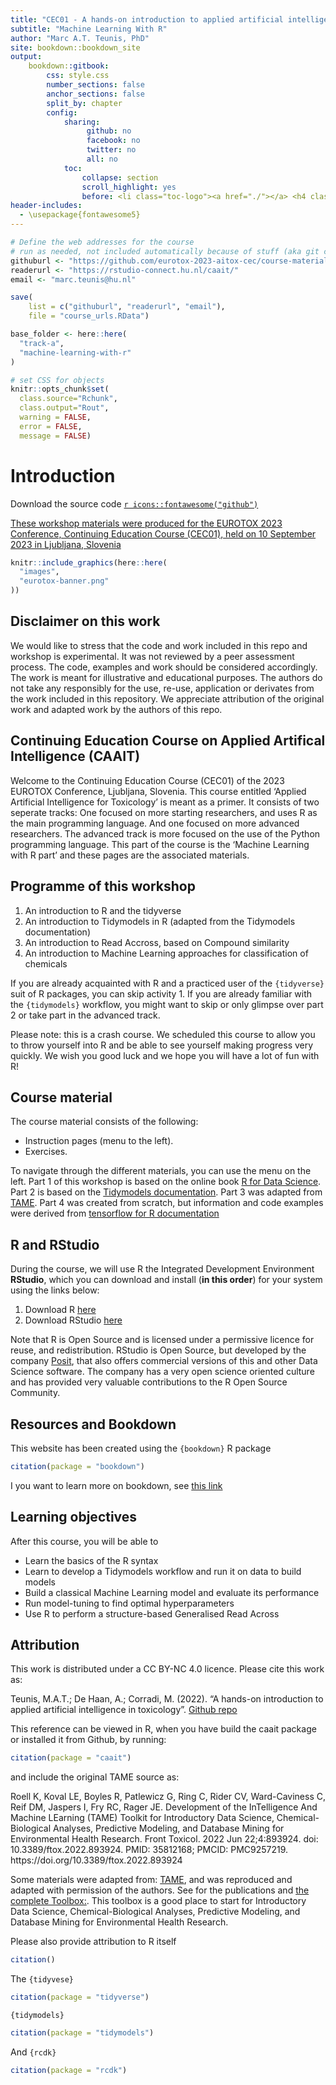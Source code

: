 ```yaml
---
title: "CEC01 - A hands-on introduction to applied artificial intelligence in toxicology (CAAIT)"
subtitle: "Machine Learning With R"
author: "Marc A.T. Teunis, PhD"
site: bookdown::bookdown_site
output: 
    bookdown::gitbook:
        css: style.css
        number_sections: false
        anchor_sections: false
        split_by: chapter
        config:
            sharing:
                 github: no
                 facebook: no
                 twitter: no
                 all: no
            toc:
                collapse: section
                scroll_highlight: yes
                before: <li class="toc-logo"><a href="./"></a> <h4 class=".paddingtitel ">CAAIT</h2></li>
header-includes:
  - \usepackage{fontawesome5}
---
```


```r
# Define the web addresses for the course
# run as needed, not included automatically because of stuff (aka git complains)
githuburl <- "https://github.com/eurotox-2023-aitox-cec/course-materials"
readerurl <- "https://rstudio-connect.hu.nl/caait/"
email <- "marc.teunis@hu.nl"

save(
    list = c("githuburl", "readerurl", "email"), 
    file = "course_urls.RData")

base_folder <- here::here(
  "track-a",
  "machine-learning-with-r"
)
```


```r
# set CSS for objects
knitr::opts_chunk$set(
  class.source="Rchunk", 
  class.output="Rout", 
  warning = FALSE,
  error = FALSE,
  message = FALSE)
```

# Introduction {-}

Download the source code [`r icons::fontawesome("github")`](https://github.com/eurotox-2023-aitox-cec/course-materials)

[These workshop materials were produced for the EUROTOX 2023 Conference, Continuing Education Course (CEC01), held on 10 September 2023 in Ljubljana, Slovenia](https://www.eurotox2023.com/programme/)

```r
knitr::include_graphics(here::here(
  "images",
  "eurotox-banner.png"
))
```

## Disclaimer on this work
We would like to stress that the code and work included in this repo and workshop is experimental. It was not reviewed by a peer assessment process. The code, examples and work should be considered accordingly. The work is meant for illustrative and educational purposes. The authors do not take any responsibly for the use, re-use, application or derivates from the work included in this repository. We appreciate attribution of the original work and adapted work by the authors of this repo.

## Continuing Education Course on Applied Artifical Intelligence (CAAIT)
Welcome to the Continuing Education Course (CEC01) of the 2023 EUROTOX Conference, Ljubljana, Slovenia. This course entitled 'Applied Artificial Intelligence for Toxicology' is meant as a primer. It consists of two seperate tracks: One focused on more starting researchers, and uses R as the main programming language. And one focused on more advanced researchers. The advanced track is more focused on the use of the Python programming language. This part of the course is the 'Machine Learning with R part' and these pages are the associated materials.

## Programme of this workshop
 1. An introduction to R and the tidyverse
 1. An introduction to Tidymodels in R (adapted from the Tidymodels documentation)
 1. An introduction to Read Accross, based on Compound similarity
 1. An introduction to Machine Learning approaches for classification of chemicals

If you are already acquainted with R and a practiced user of the `{tidyverse}` suit of R packages, you can skip activity 1. 
If you are already familiar with the `{tidymodels}` workflow, you might want to skip or only glimpse over part 2 or take part in the advanced track.

Please note: this is a crash course. We scheduled this course to allow you to throw yourself into R and be able to see yourself making progress very quickly. 
We wish you good luck and we hope you will have a lot of fun with R!

## Course material

The course material consists of the following:

- Instruction pages (menu to the left). 
- Exercises.

To navigate through the different materials, you can use the menu on the left. Part 1 of this workshop is based on the online book [R for Data Science](https://r4ds.had.co.nz/index.html). Part 2 is based on the [Tidymodels documentation](https://www.tidymodels.org/). Part 3 was adapted from [TAME](https://uncsrp.github.io/Data-Analysis-Training-Modules/machine-learning-and-predictive-modeling.html#machine-learning-and-predictive-modeling). Part 4 was created from scratch, but information and code examples were derived from [tensorflow for R documentation](https://tensorflow.rstudio.com/tutorials/quickstart/beginner)

## R and RStudio

During the course, we will use R the Integrated Development Environment  **RStudio**, which you can download and install (**in this order**) for your system using the links below:

 1. Download R [here](https://cran.r-project.org/)
 2. Download RStudio [here](https://posit.co/download/rstudio-desktop/)

Note that R is Open Source and is licensed under a permissive licence for reuse, and redistribution. RStudio is Open Source, but developed by the company [Posit](https://posit.co/), that also offers commercial versions of this and other Data Science software. The company has a very open science oriented culture and has provided very valuable contributions to the R Open Source Community. 

## Resources and Bookdown
This website has been created using the `{bookdown}` R package
```r
citation(package = "bookdown")
```
I you want to learn more on bookdown, see [this link](https://bookdown.org/)

## Learning objectives

After this course, you will be able to 

 - Learn the basics of the R syntax
 - Learn to develop a Tidymodels workflow and run it on data to build models
 - Build a classical Machine Learning model and evaluate its performance
 - Run model-tuning to find optimal hyperparameters 
 - Use R to perform a structure-based Generalised Read Across

## Attribution

This work is distributed under a CC BY-NC 4.0 licence. Please cite this work as:

Teunis, M.A.T.; De Haan, A.; Corradi, M. (2022). "A hands-on introduction to applied artificial intelligence in toxicology". [Github repo](https://github.com/eurotox-2023-aitox-cec/course-materials) 

This reference can be viewed in R, when you have build the caait package or installed it from Github, by running:
```r
citation(package = "caait")
```

and include the original TAME source as:

Roell K, Koval LE, Boyles R, Patlewicz G, Ring C, Rider CV, Ward-Caviness C, Reif DM, Jaspers I, Fry RC, Rager JE. Development of the InTelligence And Machine LEarning (TAME) Toolkit for Introductory Data Science, Chemical-Biological Analyses, Predictive Modeling, and Database Mining for Environmental Health Research. Front Toxicol. 2022 Jun 22;4:893924. doi: 10.3389/ftox.2022.893924. PMID: 35812168; PMCID: PMC9257219.
https://doi.org/10.3389/ftox.2022.893924

Some materials were adapted from: [TAME](https://uncsrp.github.io/Data-Analysis-Training-Modules/machine-learning-and-predictive-modeling.html#machine-learning-and-predictive-modeling), and was reproduced and adapted with permission of the authors. See for the publications and [the complete Toolbox:](https://github.com/UNCSRP/Data-Analysis-Training-Modules). This toolbox is a good place to start for Introductory Data Science, Chemical-Biological Analyses, Predictive Modeling, and Database Mining for Environmental Health Research. 

Please also provide attribution to R itself
```r
citation()
```

The `{tidyvese}`
```r
citation(package = "tidyverse")
```

`{tidymodels}`
```r
citation(package = "tidymodels")
```

And `{rcdk}`
```r
citation(package = "rcdk")
```
